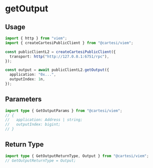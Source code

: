 # getOutput

## Usage

```ts twoslash
import { http } from "viem";
import { createCartesiPublicClient } from "@cartesi/viem";

const publicClientL2 = createCartesiPublicClient({
  transport: http("http://127.0.0.1:6751/rpc"),
});

const output = await publicClientL2.getOutput({
  application: "0x...",
  outputIndex: 1n,
});
```

## Parameters

```ts twoslash
import type { GetOutputParams } from "@cartesi/viem";
// {
//   application: Address | string;
//   outputIndex: bigint;
// }
```

## Return Type

```ts twoslash
import type { GetOutputReturnType, Output } from "@cartesi/viem";
// GetOutputReturnType = Output;
```
